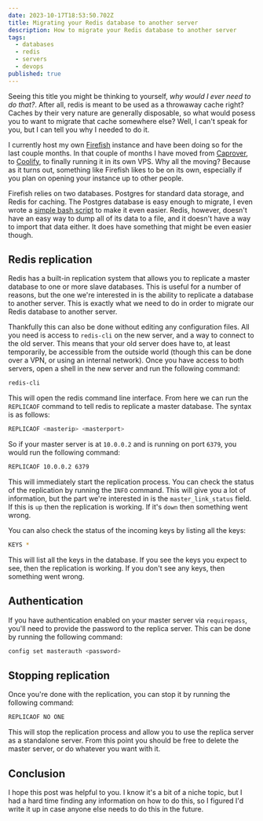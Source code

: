 ```yaml
---
date: 2023-10-17T18:53:50.702Z
title: Migrating your Redis database to another server
description: How to migrate your Redis database to another server
tags:
  - databases
  - redis
  - servers
  - devops
published: true
---
```


Seeing this title you might be thinking to yourself, _why would I ever need to do that?_. After all, redis is meant to be used as a throwaway cache right? Caches by their very nature are generally disposable, so what would posess you to want to migrate that cache somewhere else? Well, I can't speak for you, but I can tell you why I needed to do it.

I currently host my own [Firefish](https://joinfirefish.org) instance and have been doing so for the last couple months. In that couple of months I have moved from [Caprover](https://caprover.com), to [Coolify](https://coolify.io), to finally running it in its own VPS. Why all the moving? Because as it turns out, something like Firefish likes to be on its own, especially if you plan on opening your instance up to other people.

Firefish relies on two databases. Postgres for standard data storage, and Redis for caching. The Postgres database is easy enough to migrate, I even wrote a [simple bash script](https://0x45.st/mostly-eventually-themselves.bash) to make it even easier. Redis, however, doesn't have an easy way to dump all of its data to a file, and it doesn't have a way to import that data either. It does have something that might be even easier though.

## Redis replication

Redis has a built-in replication system that allows you to replicate a master database to one or more slave databases. This is useful for a number of reasons, but the one we're interested in is the ability to replicate a database to another server. This is exactly what we need to do in order to migrate our Redis database to another server.

Thankfully this can also be done without editing any configuration files. All you need is access to `redis-cli` on the new server, and a way to connect to the old server. This means that your old server does have to, at least temporarily, be accessible from the outside world (though this can be done over a VPN, or using an internal network). Once you have access to both servers, open a shell in the new server and run the following command:

```bash
redis-cli
```

This will open the redis command line interface. From here we can run the `REPLICAOF` command to tell redis to replicate a master database. The syntax is as follows:

```bash
REPLICAOF <masterip> <masterport>
```

So if your master server is at `10.0.0.2` and is running on port `6379`, you would run the following command:

```bash
REPLICAOF 10.0.0.2 6379
```

This will immediately start the replication process. You can check the status of the replication by running the `INFO` command. This will give you a lot of information, but the part we're interested in is the `master_link_status` field. If this is `up` then the replication is working. If it's `down` then something went wrong.

You can also check the status of the incoming keys by listing all the keys:

```bash
KEYS *
```

This will list all the keys in the database. If you see the keys you expect to see, then the replication is working. If you don't see any keys, then something went wrong.

## Authentication

If you have authentication enabled on your master server via `requirepass`, you'll need to provide the password to the replica server. This can be done by running the following command:

```bash
config set masterauth <password>
```

## Stopping replication

Once you're done with the replication, you can stop it by running the following command:

```bash
REPLICAOF NO ONE
```

This will stop the replication process and allow you to use the replica server as a standalone server. From this point you should be free to delete the master server, or do whatever you want with it.

## Conclusion

I hope this post was helpful to you. I know it's a bit of a niche topic, but I had a hard time finding any information on how to do this, so I figured I'd write it up in case anyone else needs to do this in the future.

